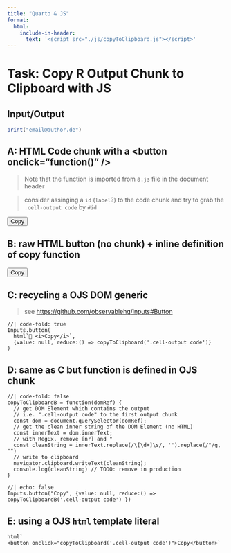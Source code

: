 ---
title: "Quarto & JS"
format:
  html:
    include-in-header:
      text: '<script src="./js/copyToClipboard.js"></script>'
---

# Task: Copy R Output Chunk to Clipboard with JS


## Input/Output

```{r}
print("email@author.de")
```

## A: HTML Code chunk with a \<button onclick="function()" />

> Note that the function is imported from a`.js` file in the document header

> consider assinging a `id` (`label`?) to the code chunk and try to grab the `.cell-output code` by `#id`

```{=html}
<button onclick="copyToClipboard('.cell-output code')">Copy</button>
```

## B: raw HTML button (no chunk) + inline definition of copy function

<button onclick="copyToClipboard('.cell-output code')">Copy</button>


## C: recycling a OJS DOM generic

> see [https://github.com/observablehq/inputs#Button](https://github.com/observablehq/inputs#Button)

```{ojs}
//| code-fold: true
Inputs.button(
  html`📧 <i>Copy</i>`,
  {value: null, reduce:() => copyToClipboard('.cell-output code')}
)
```

## D: same as C but function is defined in OJS chunk

```{ojs}
//| code-fold: false
copyToClipboardB = function(domRef) {
  // get DOM Element which contains the output
  // i.e. ".cell-output code" to the first output chunk
  const dom = document.querySelector(domRef);
  // get the clean inner string of the DOM Element (no HTML)
  const innerText = dom.innerText;
  // with RegEx, remove [nr] and "
  const cleanString = innerText.replace(/\[\d+]\s/, '').replace(/"/g, "")
  // write to clipboard
  navigator.clipboard.writeText(cleanString);
  console.log(cleanString) // TODO: remove in production
}
```

```{ojs}
//| echo: false
Inputs.button("Copy", {value: null, reduce:() => copyToClipboardB('.cell-output code') })
```

## E: using a OJS `html` template literal

```{ojs}
html`
<button onclick="copyToClipboard('.cell-output code')">Copy</button>`
```
